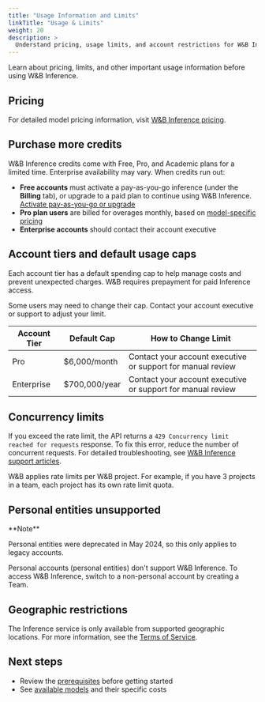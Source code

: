 ```yaml
---
title: "Usage Information and Limits"
linkTitle: "Usage & Limits"
weight: 20
description: >
  Understand pricing, usage limits, and account restrictions for W&B Inference
---
```


Learn about pricing, limits, and other important usage information before using W&B Inference.

## Pricing

For detailed model pricing information, visit [W&B Inference pricing](https://wandb.ai/site/pricing/inference).

## Purchase more credits

W&B Inference credits come with Free, Pro, and Academic plans for a limited time. Enterprise availability may vary. When credits run out:

- **Free accounts** must activate a pay-as-you-go inference (under the **Billing** tab), or upgrade to a paid plan to continue using W&B Inference. [Activate pay-as-you-go or upgrade](https://wandb.ai/subscriptions)
- **Pro plan users** are billed for overages monthly, based on [model-specific pricing](https://wandb.ai/site/pricing/inference)
- **Enterprise accounts** should contact their account executive

## Account tiers and default usage caps

Each account tier has a default spending cap to help manage costs and prevent unexpected charges. W&B requires prepayment for paid Inference access.

Some users may need to change their cap. Contact your account executive or support to adjust your limit.

| Account Tier | Default Cap | How to Change Limit |
|--------------|-------------|---------------------|
| Pro | $6,000/month | Contact your account executive or support for manual review |
| Enterprise | $700,000/year | Contact your account executive or support for manual review |

## Concurrency limits

If you exceed the rate limit, the API returns a `429 Concurrency limit reached for requests` response. To fix this error, reduce the number of concurrent requests. For detailed troubleshooting, see [W&B Inference support articles](/support/inference/).

W&B applies rate limits per W&B project. For example, if you have 3 projects in a team, each project has its own rate limit quota.

## Personal entities unsupported

<Note>
**Note**

Personal entities were deprecated in May 2024, so this only applies to legacy accounts.
</Note>

Personal accounts (personal entities) don't support W&B Inference. To access W&B Inference, switch to a non-personal account by creating a Team.

## Geographic restrictions

The Inference service is only available from supported geographic locations. For more information, see the [Terms of Service](https://docs.coreweave.com/docs/policies/terms-of-service/terms-of-use#geographic-restrictions).

## Next steps

- Review the [prerequisites](prerequisites) before getting started
- See [available models](models) and their specific costs 